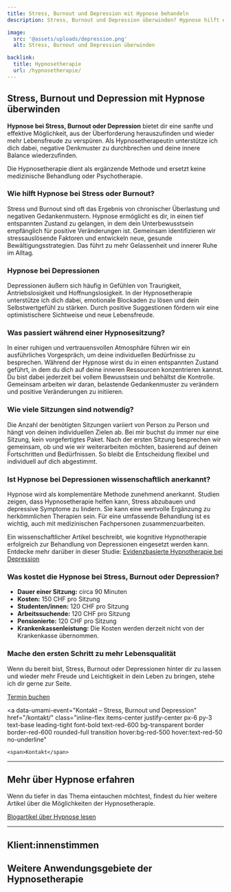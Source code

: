 ```yaml
---
title: Stress, Burnout und Depression mit Hypnose behandeln
description: Stress, Burnout und Depression überwinden? Hypnose hilft dir, gelassener zu werden und Denkmuster zu durchbrechen. Finde mit Hypnose zu mehr Freude und Leichtigkeit.

image:
  src: '@assets/uploads/depression.png'
  alt: Stress, Burnout und Depression überwinden

backlink:
  title: Hypnosetherapie
  url: /hypnosetherapie/
---
```




## Stress, Burnout und Depression mit Hypnose überwinden

**Hypnose bei Stress, Burnout oder Depression** bietet dir eine sanfte und effektive Möglichkeit, aus der Überforderung herauszufinden und wieder mehr Lebensfreude zu verspüren. Als Hypnosetherapeutin unterstütze ich dich dabei, negative Denkmuster zu durchbrechen und deine innere Balance wiederzufinden.

Die Hypnosetherapie dient als ergänzende Methode und ersetzt keine medizinische Behandlung oder Psychotherapie.

### Wie hilft Hypnose bei Stress oder Burnout?

Stress und Burnout sind oft das Ergebnis von chronischer Überlastung und negativen Gedankenmustern. Hypnose ermöglicht es dir, in einen tief entspannten Zustand zu gelangen, in dem dein Unterbewusstsein empfänglich für positive Veränderungen ist. Gemeinsam identifizieren wir stressauslösende Faktoren und entwickeln neue, gesunde Bewältigungsstrategien. Das führt zu mehr Gelassenheit und innerer Ruhe im Alltag.

### Hypnose bei Depressionen

Depressionen äußern sich häufig in Gefühlen von Traurigkeit, Antriebslosigkeit und Hoffnungslosigkeit. In der Hypnosetherapie unterstütze ich dich dabei, emotionale Blockaden zu lösen und dein Selbstwertgefühl zu stärken. Durch positive Suggestionen fördern wir eine optimistischere Sichtweise und neue Lebensfreude.

### Was passiert während einer Hypnosesitzung?

In einer ruhigen und vertrauensvollen Atmosphäre führen wir ein ausführliches Vorgespräch, um deine individuellen Bedürfnisse zu besprechen. Während der Hypnose wirst du in einen entspannten Zustand geführt, in dem du dich auf deine inneren Ressourcen konzentrieren kannst. Du bist dabei jederzeit bei vollem Bewusstsein und behältst die Kontrolle. Gemeinsam arbeiten wir daran, belastende Gedankenmuster zu verändern und positive Veränderungen zu initiieren.

### Wie viele Sitzungen sind notwendig?

Die Anzahl der benötigten Sitzungen variiert von Person zu Person und hängt von deinen individuellen Zielen ab. Bei mir buchst du immer nur eine Sitzung, kein vorgefertigtes Paket. Nach der ersten Sitzung besprechen wir gemeinsam, ob und wie wir weiterarbeiten möchten, basierend auf deinen Fortschritten und Bedürfnissen. So bleibt die Entscheidung flexibel und individuell auf dich abgestimmt.

### Ist Hypnose bei Depressionen wissenschaftlich anerkannt?

Hypnose wird als komplementäre Methode zunehmend anerkannt. Studien zeigen, dass Hypnosetherapie helfen kann, Stress abzubauen und depressive Symptome zu lindern. Sie kann eine wertvolle Ergänzung zu herkömmlichen Therapien sein. Für eine umfassende Behandlung ist es wichtig, auch mit medizinischen Fachpersonen zusammenzuarbeiten.

Ein wissenschaftlicher Artikel beschreibt, wie kognitive Hypnotherapie erfolgreich zur Behandlung von Depressionen eingesetzt werden kann. Entdecke mehr darüber in dieser Studie: <a href="https://www.tandfonline.com/doi/full/10.1080/00207140903523194#abstract" class="text-red-700 underline" target="_blank">Evidenzbasierte Hypnotherapie bei Depression</a>

### Was kostet die Hypnose bei Stress, Burnout oder Depression?

- **Dauer einer Sitzung:** circa 90 Minuten
- **Kosten:** 150&nbsp;CHF pro Sitzung
- **Studenten/innen:** 120&nbsp;CHF pro Sitzung
- **Arbeitssuchende:** 120&nbsp;CHF pro Sitzung
- **Pensionierte:** 120&nbsp;CHF pro Sitzung
- **Krankenkassenleistung:** Die Kosten werden derzeit nicht von der Krankenkasse übernommen.

### Mache den ersten Schritt zu mehr Lebensqualität

Wenn du bereit bist, Stress, Burnout oder Depressionen hinter dir zu lassen und wieder mehr Freude und Leichtigkeit in dein Leben zu bringen, stehe ich dir gerne zur Seite.

<div class="flex flex-wrap gap-4">
  <a
    data-umami-event="Termin buchen – Stress, Burnout und Depression"
    href="/termin/"
    class="inline-flex no-prose items-center justify-center px-6 py-3 text-base leading-tight font-bold text-white bg-red-600 border border-red-600 rounded-full transition hover:bg-red-500 hover:text-red-50 no-underline"
  >
    <span>Termin buchen</span>
  </a>

  <a
    data-umami-event="Kontakt – Stress, Burnout und Depression"
    href="/kontakt/"
    class="inline-flex items-center justify-center px-6 py-3 text-base leading-tight font-bold text-red-600 bg-transparent border border-red-600 rounded-full transition hover:bg-red-500 hover:text-red-50 no-underline"
  >
    <span>Kontakt</span>
  </a>
</div>

<hr class="border-gray-400" />

## Mehr über Hypnose erfahren

Wenn du tiefer in das Thema eintauchen möchtest, findest du hier weitere Artikel über die Möglichkeiten der Hypnosetherapie.

<a href="/blog/" class="inline-flex items-center justify-center px-6 py-3 text-base leading-tight font-bold text-red-600 bg-transparent border border-red-600 rounded-full transition hover:bg-red-500 hover:text-red-50 no-underline">
  <span>Blogartikel über Hypnose lesen</span>
</a>

<hr class="border-gray-400" />

## Klient:innenstimmen
<div className="not-prose">
  <Testimonials ids={[3]} noTitle />
</div>

## Weitere Anwendungsgebiete der Hypnosetherapie

<SubPagesTopics id="hypnotherapy" exclude="/hypnosetherapie/stress-burnout-und-depression/" columns={3} />
